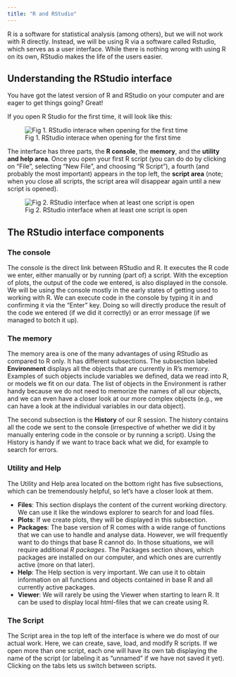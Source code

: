 ```yaml
---
title: "R and RStudio"
---
```


R is a software for statistical analysis (among others), but we will not work with R directly. Instead, we will be using R via a software called Rstudio, which serves as a user interface. While there is nothing wrong with using R on its own, RStudio makes the life of the users easier.


## Understanding the RStudio interface

You have got the latest version of R and RStudio on your computer and are eager to get things going? Great!

If you open R Studio for the first time, it will look like this:

![Fig 1. RStudio interace when opening for the first time](images/intro/RStudioGUI1.png)

The interface has three parts, the **R console**, the **memory**, and the **utility and help area**. Once you open your first R script (you can do do by clicking on "File", selecting "New File", and choosing "R Script"), a fourth (and probably the most important) appears in the top left, the **script area** (note; when you close all scripts, the script area will disappear again until a new script is opened).

![Fig 2. RStudio interface when at least one script is open](images/intro/RStudioGUI2.png)


## The RStudio interface components

### The console

The console is the direct link between RStudio and R. It executes the R code we enter, either manually or by running (part of) a script. With the exception of plots, the output of the code we entered, is also displayed in the console. We will be using the console mostly in the early states of getting used to working with R. We can execute code in the console by typing it in and confirming it via the "Enter" key. Doing so will directly produce the result of the code we entered (if we did it correctly) or an error message (if we managed to botch it up).


### The memory

The memory area is one of the many advantages of using RStudio as compared to R only. It has different subsections. The subsection labeled **Environment** displays all the objects that are currently in R's memory. Examples of such objects include variables we defined, data we read into R, or models we fit on our data. The list of objects in the Environment is rather handy because we do not need to memorize the names of all our objects, and we can even have a closer look at our more complex objects (e.g., we can have a look at the individual variables in our data object).

The second subsection is the **History** of our R session. The history contains all the code we sent to the console (irrespective of whether we did it by manually entering code in the console or by running a script). Using the History is handy if we want to trace back what we did, for example to search for errors.


### Utility and Help

The Utility and Help area located on the bottom right has five subsections, which can be tremendously helpful, so let's have a closer look at them.

- **Files**: This section displays the content of the current working directory. We can use it like the windows explorer to search for and load files.
- **Plots**: If we create plots, they will be displayed in this subsection.
- **Packages**: The base version of R comes with a wide range of functions that we can use to handle and analyse data. However, we will frequently want to do things that base R cannot do. In those situations, we will require additional *R packages*. The Packages section shows, which packages are installed on our computer, and which ones are currently active (more on that later).
- **Help**: The Help section is very important. We can use it to obtain information on all functions and objects contained in base R and all currently active packages.
- **Viewer**: We will rarely be using the Viewer when starting to learn R. It can be used to display local html-files that we can create using R.


### The Script

The Script area in the top left of the interface is where we do most of our actual work. Here, we can create, save, load, and modify R scripts. If we open more than one script, each one will have its own tab displaying the name of the script (or labeling it as "unnamed" if we have not saved it yet). Clicking on the tabs lets us switch between scripts.